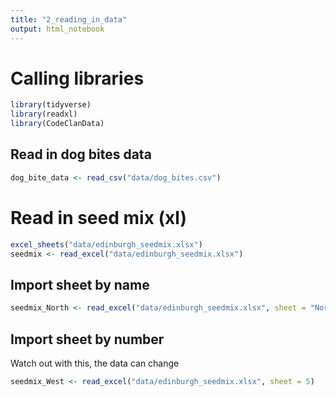 ```yaml
---
title: "2_reading_in_data"
output: html_notebook
---
```



# Calling libraries

```r
library(tidyverse)
library(readxl)
library(CodeClanData)
```

## Read in dog bites data

```r
dog_bite_data <- read_csv("data/dog_bites.csv")

```

# Read in seed mix (xl)

```r
excel_sheets("data/edinburgh_seedmix.xlsx")
seedmix <- read_excel("data/edinburgh_seedmix.xlsx")
```

## Import sheet by name
```r
seedmix_North <- read_excel("data/edinburgh_seedmix.xlsx", sheet = "North Neighbourhood")
```

## Import sheet by number
Watch out with this, the data can change

```r

seedmix_West <- read_excel("data/edinburgh_seedmix.xlsx", sheet = 5)
```

